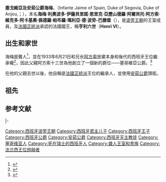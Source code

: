 {{Infobox royalty
| name         = 海梅王子<br>Infante Jaime
| title        = [[塞戈維亞|塞戈維亞公爵]]<br>[[安茹公爵|安茹公爵]]
| image        = Jaime Enrique de Borbón.jpg
| succession   = 法國正統派王位觊觎者
| reign        = 1941年2月28日－1975年3月20日
| reign-type   = 在位
| predecessor  = [[阿方索十三世|阿方索十三世]]
| successor    = ''[[阿方索_(安茹及加的斯公爵)|阿爾方斯一世]]''
| succession1  = 西班牙卡洛斯派王位觊觎者
| reign1       = 1941年2月28日－1975年3月20日
| reign-type1  = 在位
| predecessor1 = [[阿方索十三世|阿方索十三世]]
| successor1   = ''[[阿方索_(安茹及加的斯公爵)|阿方索十四世]]''
| birth_date   = {{Birth date|1908|6|23|df=y}}
| birth_place  = {{SPA}}[[塞哥維亞省|塞哥維亞省]][[圣伊尔德丰索宫|圣伊尔德丰索宫]]
| death_date   = {{Death date and age|1975|3|20|1908|6|23|df=y}}
| death_place  = {{SUI}}[[聖加侖|聖加侖]]
| burial_place = [[埃斯科里亚尔修道院|埃斯科里亚尔修道院]]
| spouse       = 埃曼紐爾·德·當皮耶爾<br>夏洛特·路易絲·奧古斯塔·泰德曼
| issue        = [[阿方索_(安茹及加的斯公爵)|安茹及加的斯公爵阿方索]]<br>[[岡薩洛_(阿基坦公爵)|阿基坦公爵岡薩洛]]
| full name    = Jaime Leopoldo Isabelino Enrique Alejandro Alberto Alfonso Víctor Acacio Pedro Pablo María de Borbón y Battenberg
| house        = [[西班牙波旁王朝|西班牙波旁王朝]]
| father       = 西班牙國王[[阿方索十三世|阿方索十三世]]
| mother       = [[巴滕貝格的維多利亞·歐珍妮|巴滕貝格的維多利亞·歐珍妮]]
| religion     = [[羅馬天主教|羅馬天主教]]
}}

'''塞戈維亞及安茹公爵海梅'''，（Infante Jaime of Spain, Duke of Segovia, Duke of Anjou,；{{bd|1908年|6月23日|1975年|3月20日}}），本名'''海梅·利奧波多·伊薩貝里諾·恩里克·亞歷山德羅·阿爾貝托·阿方索·維克多·阿卡基奧·佩德羅·帕布羅·瑪利亞·德·波旁-巴滕堡'''（{{lang-es|'''Jaime Leopoldo Isabelino Enrique Alejandro Alberto Alfonso Víctor Acacio Pedro Pablo María de Borbón y Battenberg'''}}），是[[波旁王朝|波旁王朝]]的王室成員，及[[正統派_(法國)|法國正統派]]承認的法國國王，稱'''亨利六世'''（'''Henri VI'''）。

==出生和家世==
海梅是聾人<ref>{{cite journal | title = ROYALTY: A Wonderful Woman | journal = Time | date = 2 January 1950 | id =  | url = http://www.time.com/time/magazine/article/0,9171,780178,00.html | accessdate = 2011-05-25 | quote = Spain's 41-year-old Don Jaime de Bourbon, Duke of Segovia, born deaf & dumb, has always led the quiet life, devoted himself intently to lip reading and to learning to talk which he now does, blurrily but intelligibly, in three languages. The elder of the late King Alfonso's two living sons, he gave up his rights to the Spanish throne 16 years ago in favor of his healthy younger brother Juan, and set off in pursuit of the happiness that has traditionally eluded his hemophilic Bourbon family. | archive-date = 2011-01-31 | archive-url = https://web.archive.org/web/20110131125930/http://www.time.com/time/magazine/article/0,9171,780178,00.html | dead-url = no }}</ref>，並在1933年6月21日和兄长[[波旁的阿方索_(1907年－1938年)|阿方索]]放棄本身和後代的西班牙王位繼承權<ref>{{cite book | last1 = Preston | first1 = Paul |author-link=保罗·普雷斯顿| title = Juan Carlos: Steering Spain From Dictatorship To Democracy | publisher = W. W. Norton & Company | year = 2004 | location = New York, NY | pages = 4 | url = http://books.google.com/books?id=KWPBvZEHstMC&lpg=PA1&dq=Marriage%20of%20Don%20Jaime%201935&pg=PA4#v=onepage&q=Marriage%20of%20Don%20Jaime%201935&f=false | accessdate = 2011-05-25 | isbn = 978-0393058048 | quote = In Fontainebleau, 21 June 1933, Don Jaime, who was single at the time, finally agreed to renounce his rights to the throne, as well as those of his future heirs. The renunciation was irrevocable and would be ratified on 23 July 1945.}}</ref>，因此父親阿方索十三世為他創立了一個新的爵位——塞哥維亞公爵。<ref>{{cite book | last1 = Montague-Smith, ed. | first1 = Patrick | title = Debrett's Peerage, Baronetage, Knightage, and Companionage | publisher = Kelly's Directories | year = 1963 | location = London | pages = 10 | accessdate = 2011-05-25 | quote = Assumed the title Duke of Segovia}}</ref>

在他的父親去世以後，他自稱是[[正統派_(法國)|法國正統派]]王位的繼承人，並使用[[安茹公爵|安茹公爵]]頭銜。

== 祖先 ==
{{Ahnentafel top|先祖}}<center>
{{ahnentafel-compact5
|style = font-size: 85%;
|boxstyle_1=background-color: #fcc;
|boxstyle_2=background-color: #fb9;
|boxstyle_3=background-color: #ffc;
|boxstyle_4=background-color: #bfc;
|boxstyle_5=background-color: #9fe;
|1= '''塞戈維亞公爵海梅'''
|2= '''父：'''西班牙国王[[阿方索十三世|阿方索十三世]]
|3= '''母：'''西班牙王后[[维多利亚·歐亨尼亞_(巴腾堡)|维多利亚·歐亨尼亞]]
|4= '''祖父：'''西班牙国王[[阿方索十二世|阿方索十二世]]
|5= '''祖母：'''西班牙王后[[瑪麗亞·克里斯蒂娜_(奧地利)|瑪麗亞·克里斯蒂娜]]
|6= '''外祖父：'''巴騰堡的[[亨利王子_(巴騰堡)|亨利王子]]
|7= '''外祖母：'''英国的[[贝翠丝公主_(英国)|贝翠丝公主]]
|8= '''曾祖父：'''加的斯公爵[[弗朗西斯科_(加的斯公爵)|法蘭西斯科]]
|9= '''曾祖母：'''西班牙女王[[伊莎贝拉二世_(西班牙)|伊莎贝拉二世]]
|10= '''外曾祖父：'''奥地利的{{le|卡尔·斐迪南大公|Archduke Karl Ferdinand of Austria}}
|11= '''外曾祖母：'''奧地利的{{le|伊丽莎白·法蘭西絲卡女大公|Archduchess Elisabeth Franziska of Austria}}
|12= '''外曾祖父：'''黑森-達姆施塔特的[[亚历山大王子_(黑森和莱茵，1823年-1888年)|亚历山大王子]]
|13= '''外曾祖母：'''{{le|茱莉亞·霍克|Julia, Princess of Battenberg}}
|14= '''外曾祖父：'''英国王夫[[阿尔伯特亲王|阿尔伯特亲王]]
|15= '''外曾祖母：'''英国女王[[维多利亚_(英國女王)|維多利亞]]
|16= '''高祖父：'''西班牙的[[法蘭西斯科·德·保拉·德·波旁|法蘭西斯科·德·保拉]]
|17= '''高祖母：'''两西西里的{{le|路易莎·卡洛塔 (两西西里)|Princess Luisa Carlotta of Naples and Sicily|路易莎·卡洛塔公主}}
|18= '''外高祖父：'''西班牙国王[[斐迪南七世|斐迪南七世]]
|19= '''外高祖母：'''西班牙王后[[兩西西里的瑪麗亞·克里斯蒂娜|玛丽亚·克里斯蒂娜]]
|20= '''外高祖父：'''泰申公爵[[卡尔大公_(奥地利-特申)|卡尔]]
|21= '''外高祖母：'''公爵夫人{{le|亨丽埃塔公主 (拿骚-威尔堡)|Princess Henrietta of Nassau-Weilburg|亨丽埃塔}}
|22= '''外高祖父：'''奧地利的[[奧地利的約瑟夫|約瑟夫大公]]
|23= '''外高祖母：'''符腾堡的{{le|玛丽亚·多萝西亞 (符腾堡)|Duchess Maria Dorothea of Württemberg|玛丽亚·多萝西亞}}
|24= '''外高祖父：'''黑森大公[[路德维希二世_(黑森大公)|路德维希二世]]
|25= '''外高祖母：'''大公夫人{{le|威廉明娜公主 (巴登)|Princess Wilhelmine of Baden|威廉明娜}}
|26= '''外高祖父：'''{{le|约翰·莫里斯·霍克|John Maurice Hauke}}
|27= '''外高祖母：'''索菲·拉方丹
|28= '''外高祖父：'''萨克森-科堡-薩爾費爾德公爵[[恩斯特一世_(萨克森-科堡-哥达)|恩斯特三世]]
|29= '''外高祖母：'''公爵夫人[[路易丝郡主_(萨克森-哥达-阿尔滕堡)|路易丝]]
|30= '''外高祖父：'''肯特及斯特拉森公爵[[爱德华王子_(肯特及斯特拉森公爵)|爱德华]]
|31= '''外高祖母：'''公爵夫人[[维多利亚郡主_(萨克森-科堡-萨尔费尔德)|维多利亞]]
}}</center>
{{ahnentafel bottom}}

==参考文献==
{{reflist}}

{{s-start}}
{{s-hou|[[波旁王朝|波旁王朝]]|1908年|6月23日|1975年|3月20日|[[卡佩王朝|卡佩王朝]]|name=法國國王亨利六世}}
|-
{{s-pre}}
{{s-bef|before=[[阿方索十三世|阿爾方斯一世]]}}
{{s-tul|title=[[法國君主列表|法國]]及[[納瓦拉君主列表|納瓦拉國王]]|line=[[正統派_(法國)|法國正統派王位觊觎者]]|years=1941年2月28日－1975年3月20日|reason=[[法國七月革命|七月革命]]}}
{{S-aft|after=[[阿方索_(安茹及加的斯公爵)|阿爾方斯二世]]}}
{{end}}

{{DEFAULTSORT: Jaime}}
[[Category:西班牙波旁王朝|Category:西班牙波旁王朝]]
[[Category:西班牙君主儿子|Category:西班牙君主儿子]]
[[Category:西班牙王子|Category:西班牙王子]]
[[Category:西班牙公爵|Category:西班牙公爵]]
[[Category:安茹公爵|Category:安茹公爵]]
[[Category:西班牙天主教徒|Category:西班牙天主教徒]]
[[Category:塞哥维亚人|Category:塞哥维亚人]]
[[Category:死在瑞士的西班牙人|Category:死在瑞士的西班牙人]]
[[Category:聋人王室和贵族|Category:聋人王室和贵族]]
[[Category:法兰西王位觊觎者|Category:法兰西王位觊觎者]]